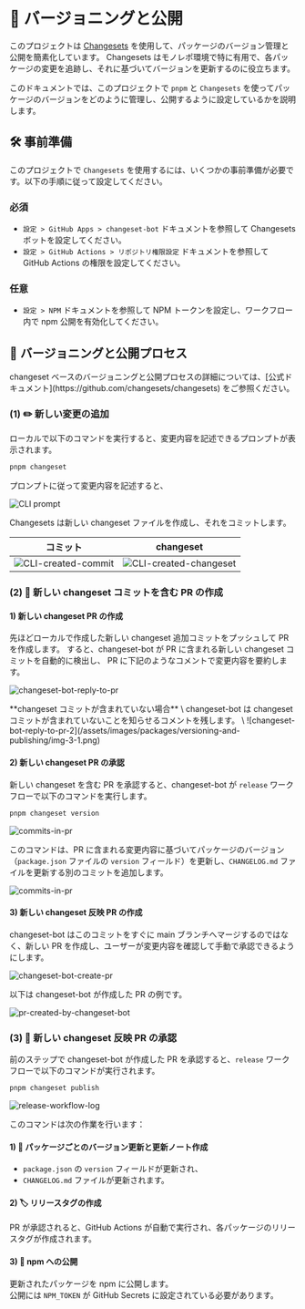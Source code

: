 
# 🦋 バージョニングと公開

このプロジェクトは [Changesets](https://github.com/changesets/changesets) を使用して、パッケージのバージョン管理と公開を簡素化しています。
Changesets はモノレポ環境で特に有用で、各パッケージの変更を追跡し、それに基づいてバージョンを更新するのに役立ちます。

このドキュメントでは、このプロジェクトで `pnpm` と `Changesets` を使ってパッケージのバージョンをどのように管理し、公開するように設定しているかを説明します。

## 🛠️ 事前準備

このプロジェクトで `Changesets` を使用するには、いくつかの事前準備が必要です。以下の手順に従って設定してください。

### 必須

- <LocalizedLink href="/setup/github-apps/changeset-bot">`設定 > GitHub Apps > changeset-bot`</LocalizedLink> ドキュメントを参照して Changesets ボットを設定してください。
- <LocalizedLink href="/setup/github-actions/gh-actions-permission">`設定 > GitHub Actions > リポジトリ権限設定`</LocalizedLink> ドキュメントを参照して GitHub Actions の権限を設定してください。

### 任意

- <LocalizedLink href="/setup/npm">`設定 > NPM`</LocalizedLink> ドキュメントを参照して NPM トークンを設定し、ワークフロー内で npm 公開を有効化してください。

## 🔄 バージョニングと公開プロセス

<Callout type="info">
  changeset ベースのバージョニングと公開プロセスの詳細については、[公式ドキュメント](https://github.com/changesets/changesets) をご参照ください。
</Callout>

### (1) ✏️ 新しい変更の追加

ローカルで以下のコマンドを実行すると、変更内容を記述できるプロンプトが表示されます。

```bash
pnpm changeset
```

プロンプトに従って変更内容を記述すると、

![CLI prompt](/assets/images/packages/versioning-and-publishing/img-1.png)

Changesets は新しい changeset ファイルを作成し、それをコミットします。

|コミット|changeset|
|-|-|
|![CLI-created-commit](/assets/images/packages/versioning-and-publishing/img-2.png)|![CLI-created-changeset](/assets/images/packages/versioning-and-publishing/img-2-1.png)|

### (2) 🦋 新しい changeset コミットを含む PR の作成

#### 1) 新しい changeset PR の作成

先ほどローカルで作成した新しい changeset 追加コミットをプッシュして PR を作成します。
すると、changeset-bot が PR に含まれる新しい changeset コミットを自動的に検出し、
PR に下記のようなコメントで変更内容を要約します。

![changeset-bot-reply-to-pr](/assets/images/packages/versioning-and-publishing/img-3.png)

<Callout type="info">
  **changeset コミットが含まれていない場合** \
  changeset-bot は changeset コミットが含まれていないことを知らせるコメントを残します。 \
  ![changeset-bot-reply-to-pr-2](/assets/images/packages/versioning-and-publishing/img-3-1.png)
</Callout>

#### 2) 新しい changeset PR の承認

新しい changeset を含む PR を承認すると、changeset-bot が `release` ワークフローで以下のコマンドを実行します。

```bash
pnpm changeset version
```

![commits-in-pr](/assets/images/packages/versioning-and-publishing/img-4.png)

このコマンドは、PR に含まれる変更内容に基づいてパッケージのバージョン（`package.json` ファイルの `version` フィールド）を更新し、`CHANGELOG.md` ファイルを更新する別のコミットを追加します。

![commits-in-pr](/assets/images/packages/versioning-and-publishing/img-5.png)

#### 3) 新しい changeset 反映 PR の作成

changeset-bot はこのコミットをすぐに main ブランチへマージするのではなく、新しい PR を作成し、ユーザーが変更内容を確認して手動で承認できるようにします。

![changeset-bot-create-pr](/assets/images/packages/versioning-and-publishing/img-6.png)

以下は changeset-bot が作成した PR の例です。

![pr-created-by-changeset-bot](/assets/images/packages/versioning-and-publishing/img-7.png)

### (3) 🦋 新しい changeset 反映 PR の承認

前のステップで changeset-bot が作成した PR を承認すると、`release` ワークフローで以下のコマンドが実行されます。

```bash
pnpm changeset publish
```

![release-workflow-log](/assets/images/packages/versioning-and-publishing/img-8.png)

このコマンドは次の作業を行います：

#### 1) 📝 パッケージごとのバージョン更新と更新ノート作成

- `package.json` の `version` フィールドが更新され、
- `CHANGELOG.md` ファイルが更新されます。

#### 2) 🏷 リリースタグの作成

PR が承認されると、GitHub Actions が自動で実行され、各パッケージのリリースタグが作成されます。

#### 3) 🚀 npm への公開

更新されたパッケージを npm に公開します。\
公開には `NPM_TOKEN` が GitHub Secrets に設定されている必要があります。

